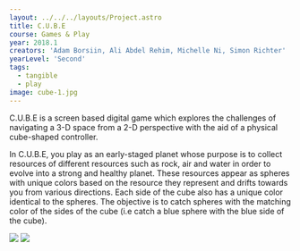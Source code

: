 ---
layout: ../../../layouts/Project.astro
title: C.U.B.E
course: Games & Play
year: 2018.1
creators: 'Adam Borsiin, Ali Abdel Rehim, Michelle Ni, Simon Richter'
yearLevel: 'Second'
tags:
  - tangible
  - play
image: cube-1.jpg
---

C.U.B.E is a screen based digital game which explores the challenges of navigating a 3-D space from a 2-D perspective with the aid of a physical cube-shaped controller.

In C.U.B.E, you play as an early-staged planet whose purpose is to collect resources of different resources such as rock, air and water in order to evolve into a strong and healthy planet. These resources appear as spheres with unique colors based on the resource they represent and drifts towards you from various directions. Each side of the cube also has a unique color identical to the spheres. The objective is to catch spheres with the matching color of the sides of the cube (i.e catch a blue sphere with the blue side of the cube).

<MauVideo id="0_35e89rsj" />

<ImageSet>

![](cube-1.jpg)
![](cube-2.jpg)

</ImageSet>